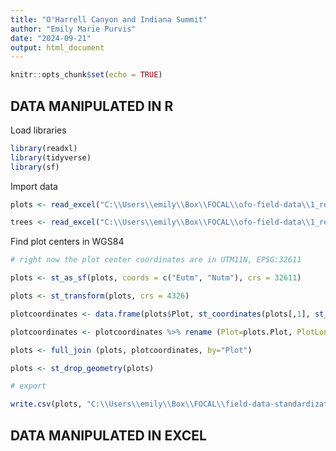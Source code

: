 ```yaml
---
title: "O'Harrell Canyon and Indiana Summit"
author: "Emily Marie Purvis"
date: "2024-09-21"
output: html_document
---
```


```r
knitr::opts_chunk$set(echo = TRUE)
```

## DATA MANIPULATED IN R

Load libraries

```r

library(readxl)
library(tidyverse)
library(sf)

```

Import data

```r

plots <- read_excel("C:\\Users\\emily\\Box\\FOCAL\\ofo-field-data\\1_received-data\\0017\\data\\East Side\\metadata_9-3_DB.xlsx")

trees <- read_excel("C:\\Users\\emily\\Box\\FOCAL\\ofo-field-data\\1_received-data\\0017\\data\\East Side\\Treedata_9-3_Em_DB.xlsx")

```

Find plot centers in WGS84

```r

# right now the plot center coordinates are in UTM11N, EPSG:32611

plots <- st_as_sf(plots, coords = c("Eutm", "Nutm"), crs = 32611)

plots <- st_transform(plots, crs = 4326)

plotcoordinates <- data.frame(plots$Plot, st_coordinates(plots[,1], st_coordinates(plots[,2])))

plotcoordinates <- plotcoordinates %>% rename (Plot=plots.Plot, PlotLongitudeWGS84=X, PlotLatitudeWGS84=Y)

plots <- full_join (plots, plotcoordinates, by="Plot")

plots <- st_drop_geometry(plots)

# export

write.csv(plots, "C:\\Users\\emily\\Box\\FOCAL\\field-data-standardization\\O'Harrell_Canyon_Indiana_Summit\\plotdata.csv")

```



## DATA MANIPULATED IN EXCEL
